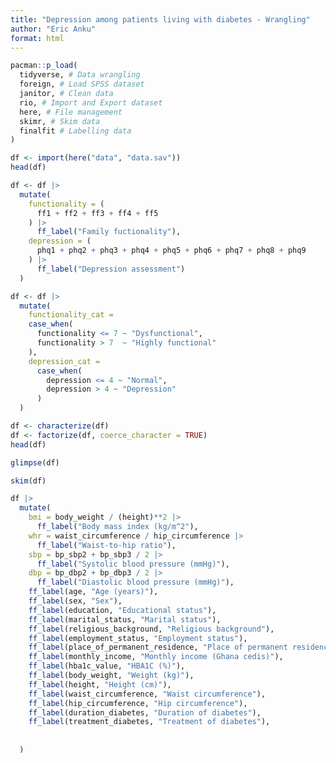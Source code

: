 ```yaml
---
title: "Depression among patients living with diabetes - Wrangling"
author: "Eric Anku"
format: html
---
```


```r
pacman::p_load(
  tidyverse, # Data wrangling
  foreign, # Load SPSS dataset
  janitor, # Clean data
  rio, # Import and Export dataset
  here, # File management
  skimr, # Skim data
  finalfit # Labelling data
)
```

```r
df <- import(here("data", "data.sav"))
head(df)
```

```r
df <- df |>
  mutate(
    functionality = (
      ff1 + ff2 + ff3 + ff4 + ff5
    ) |>
      ff_label("Family fuctionality"),
    depression = (
      phq1 + phq2 + phq3 + phq4 + phq5 + phq6 + phq7 + phq8 + phq9
    ) |>
      ff_label("Depression assessment")
  )
```

```r
df <- df |>
  mutate(
    functionality_cat = 
    case_when(
      functionality <= 7 ~ "Dysfunctional",
      functionality > 7  ~ "Highly functional"
    ),
    depression_cat = 
      case_when(
        depression <= 4 ~ "Normal",
        depression > 4 ~ "Depression"
      )
  )
```


```r
df <- characterize(df)
df <- factorize(df, coerce_character = TRUE)
head(df)
```

```r
glimpse(df)
```
```r
skim(df)
```
```r
df |>
  mutate(
    bmi = body_weight / (height)**2 |>
      ff_label("Body mass index (kg/m^2"),
    whr = waist_circumference / hip_circumference |>
      ff_label("Waist-to-hip ratio"),
    sbp = bp_sbp2 + bp_sbp3 / 2 |>
      ff_label("Systolic blood pressure (mmHg)"),
    dbp = bp_dbp2 + bp_dbp3 / 2 |>
      ff_label("Diastolic blood pressure (mmHg)"),
    ff_label(age, "Age (years)"),
    ff_label(sex, "Sex"),
    ff_label(education, "Educational status"),
    ff_label(marital_status, "Marital status"),
    ff_label(religious_background, "Religious background"),
    ff_label(employment_status, "Employment status"),
    ff_label(place_of_permanent_residence, "Place of permanent residence"),
    ff_label(monthly_income, "Monthly income (Ghana cedis)"),
    ff_label(hba1c_value, "HBA1C (%)"),
    ff_label(body_weight, "Weight (kg)"),
    ff_label(height, "Height (cm)"),
    ff_label(waist_circumference, "Waist circumference"),
    ff_label(hip_circumference, "Hip circumference"),
    ff_label(duration_diabetes, "Duration of diabetes"),
    ff_label(treatment_diabetes, "Treatment of diabetes"),
    
    
  )
```


